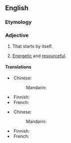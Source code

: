 ==English==

===Etymology===
{{prefix|en|self|starting}}

===Adjective===
{{en-adj|-}}

# {{lb|en|of a machine}} That starts by itself.
# {{lb|en|of a person}} [[energetic|Energetic]] and [[resourceful]].

====Translations====
{{trans-top|that starts by itself}}
* Chinese:
*: Mandarin: {{t-needed|cmn}}
{{trans-mid}}
* Finnish: {{t|fi|[[itsensä|itsestään]] [[käynnistyvä]]}}
* French: {{t-needed|fr}}
{{trans-bottom}}

{{trans-top|energetic and resourceful}}
* Chinese:
*: Mandarin: {{t-needed|cmn}}
{{trans-mid}}
* Finnish: {{t+|fi|oma-aloitteinen}}
* French: {{t-needed|fr}}
{{trans-bottom}}